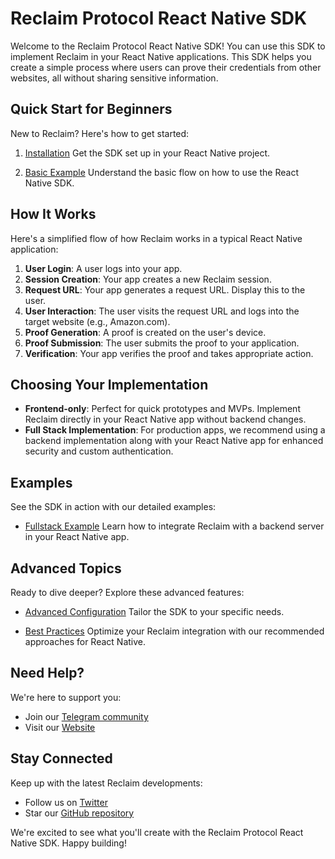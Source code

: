 # Reclaim Protocol React Native SDK

Welcome to the Reclaim Protocol React Native SDK! You can use this SDK to implement Reclaim in your React Native applications. This SDK helps you create a simple process where users can prove their credentials from other websites, all without sharing sensitive information.

## Quick Start for Beginners

New to Reclaim? Here's how to get started:

1. [Installation](./react-native/installation)
   Get the SDK set up in your React Native project.

2. [Basic Example](./react-native/basic-example)
   Understand the basic flow on how to use the React Native SDK.

## How It Works

Here's a simplified flow of how Reclaim works in a typical React Native application:

1. **User Login**: A user logs into your app.
2. **Session Creation**: Your app creates a new Reclaim session.
3. **Request URL**: Your app generates a request URL. Display this to the user.
4. **User Interaction**: The user visits the request URL and logs into the target website (e.g., Amazon.com).
5. **Proof Generation**: A proof is created on the user's device.
6. **Proof Submission**: The user submits the proof to your application.
7. **Verification**: Your app verifies the proof and takes appropriate action.

## Choosing Your Implementation

- **Frontend-only**: Perfect for quick prototypes and MVPs. Implement Reclaim directly in your React Native app without backend changes.
- **Full Stack Implementation**: For production apps, we recommend using a backend implementation along with your React Native app for enhanced security and custom authentication.

## Examples

See the SDK in action with our detailed examples:

- [Fullstack Example](./react-native/fullstack-example)
  Learn how to integrate Reclaim with a backend server in your React Native app.

## Advanced Topics

Ready to dive deeper? Explore these advanced features:

- [Advanced Configuration](../advance-configurations/advance-options)
   Tailor the SDK to your specific needs.

- [Best Practices](./react-native/best-practices)
   Optimize your Reclaim integration with our recommended approaches for React Native.

## Need Help?

We're here to support you:

- Join our [Telegram community](https://t.me/protocolreclaim)
- Visit our [Website](https://reclaimprotocol.org)

## Stay Connected

Keep up with the latest Reclaim developments:

- Follow us on [Twitter](https://twitter.com/reclaimprotocol)
- Star our [GitHub repository](https://github.com/reclaimprotocol/reclaim-react-native-sdk/)

We're excited to see what you'll create with the Reclaim Protocol React Native SDK. Happy building!
